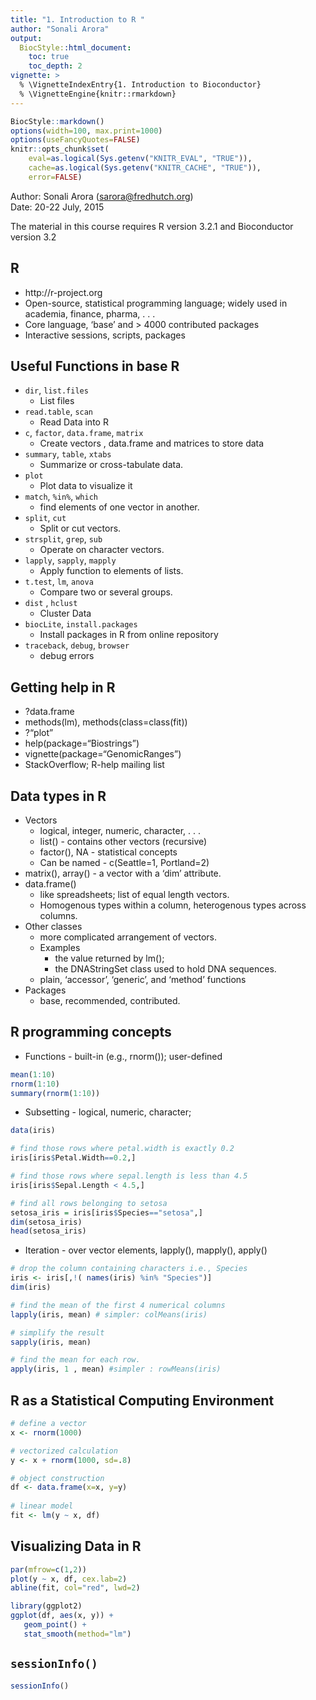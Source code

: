 ```yaml
---
title: "1. Introduction to R "
author: "Sonali Arora"
output:
  BiocStyle::html_document:
    toc: true
    toc_depth: 2
vignette: >
  % \VignetteIndexEntry{1. Introduction to Bioconductor}
  % \VignetteEngine{knitr::rmarkdown}
---
```

```r
BiocStyle::markdown()
options(width=100, max.print=1000)
options(useFancyQuotes=FALSE)
knitr::opts_chunk$set(
    eval=as.logical(Sys.getenv("KNITR_EVAL", "TRUE")),
    cache=as.logical(Sys.getenv("KNITR_CACHE", "TRUE")), 
    error=FALSE)
```

Author: Sonali Arora (<a
  href="mailto:sarora@fredhutch.org">sarora@fredhutch.org</a>)<br/ >
Date: 20-22 July, 2015<br />

The material in this course requires R version 3.2.1 and Bioconductor
version 3.2

## R 

- http://r-project.org
- Open-source, statistical programming language; widely used in academia, finance, pharma, . . .
- Core language, 'base' and > 4000 contributed packages
- Interactive sessions, scripts, packages

## Useful Functions in  base R 

- `dir`, `list.files`   
   - List files  
-  `read.table`, `scan`
   - Read Data into R 
- `c`, `factor`, `data.frame`, `matrix`
   - Create vectors , data.frame and matrices to store data
- `summary`, `table`, `xtabs`
   - Summarize or cross-tabulate data.
- `plot`
   -  Plot data to visualize it 
- `match`, `%in%`, `which`
   - find elements of one vector in another.
- `split`, `cut`
   - Split or cut vectors.
- `strsplit`, `grep`, `sub`
   -  Operate on character vectors. 
- `lapply`, `sapply`, `mapply`  
   -  Apply function to elements of lists.
- `t.test`, `lm`, `anova`
   - Compare two or several groups.
- `dist` , `hclust`
   - Cluster Data
- `biocLite`, `install.packages`
   - Install packages in R from online repository
- `traceback`, `debug`, `browser`
   - debug errors 


## Getting help in R 

- ?data.frame  
- methods(lm), methods(class=class(fit))  
- ?"plot<tab>"  
- help(package="Biostrings")  
- vignette(package="GenomicRanges")  
- StackOverflow; R-help mailing list

## Data types in R 

- Vectors 
  - logical, integer, numeric, character, . . .  
  - list() - contains other vectors (recursive)
  - factor(), NA - statistical concepts  
  - Can be named - c(Seattle=1, Portland=2)  
- matrix(), array() - a vector with a 'dim' attribute.  
- data.frame()  
   - like spreadsheets; list of equal length vectors.
   - Homogenous types within a column, heterogenous types across columns.  
- Other classes    
   - more complicated arrangement of vectors.
  - Examples  
     - the value returned by lm(); 
     - the DNAStringSet class used to hold DNA sequences.
  - plain, 'accessor', 'generic', and 'method' functions
- Packages  
  - base, recommended, contributed.  

## R programming concepts 

 - Functions - built-in (e.g., rnorm()); user-defined

```r
mean(1:10)
rnorm(1:10)
summary(rnorm(1:10))
```
- Subsetting - logical, numeric, character; 

```r
data(iris) 

# find those rows where petal.width is exactly 0.2
iris[iris$Petal.Width==0.2,]

# find those rows where sepal.length is less than 4.5
iris[iris$Sepal.Length < 4.5,]

# find all rows belonging to setosa
setosa_iris = iris[iris$Species=="setosa",]
dim(setosa_iris)
head(setosa_iris)
```

 - Iteration - over vector elements, lapply(), mapply(), apply()

```r
# drop the column containing characters i.e., Species 
iris <- iris[,!( names(iris) %in% "Species")]
dim(iris)

# find the mean of the first 4 numerical columns 
lapply(iris, mean) # simpler: colMeans(iris)

# simplify the result 
sapply(iris, mean)

# find the mean for each row. 
apply(iris, 1 , mean) #simpler : rowMeans(iris)
```

## R as a Statistical Computing Environment 

```r
# define a vector
x <- rnorm(1000) 

# vectorized calculation
y <- x + rnorm(1000, sd=.8) 

# object construction
df <- data.frame(x=x, y=y)
 
# linear model
fit <- lm(y ~ x, df)
```

## Visualizing Data in R 

```r
par(mfrow=c(1,2))
plot(y ~ x, df, cex.lab=2)
abline(fit, col="red", lwd=2)

library(ggplot2)
ggplot(df, aes(x, y)) + 
   geom_point() +
   stat_smooth(method="lm")
```

## `sessionInfo()`

```r
sessionInfo()
```

